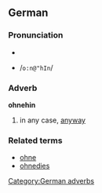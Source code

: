 ==German==
===Pronunciation===
*{{IPA|/oːnəˈhɪn/}}
*{{SAMPA}} /<tt>o:n@"hIn</tt>/

===Adverb===
'''ohnehin'''
#in any case, [[anyway]]

===Related terms===
*[[ohne]]
*[[ohnedies]]

[[Category:German adverbs]]